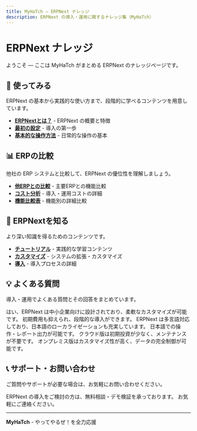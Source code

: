 ---
title: MyHaTch — ERPNext ナレッジ
description: ERPNext の導入・運用に関するナレッジ集（MyHaTch）
---

# ERPNext ナレッジ

ようこそ — ここは MyHaTch がまとめる ERPNext のナレッジページです。

## 🚀 使ってみる

ERPNext の基本から実践的な使い方まで、段階的に学べるコンテンツを用意しています。

- **[ERPNextとは？](/knowledge/erpnext)** - ERPNext の概要と特徴
- **[最初の設定](/knowledge/getting-started)** - 導入の第一歩
- **[基本的な操作方法](/knowledge/basic-operations)** - 日常的な操作の基本

## 📊 ERPの比較

他社の ERP システムと比較して、ERPNext の優位性を理解しましょう。

- **[他ERPとの比較](/knowledge/erp-comparison)** - 主要ERPとの機能比較
- **[コスト分析](/knowledge/erp-comparison/cost-analysis)** - 導入・運用コストの詳細
- **[機能比較表](/knowledge/erp-comparison/feature-comparison)** - 機能別の詳細比較

## 🎯 ERPNextを知る

より深い知識を得るためのコンテンツです。

- **[チュートリアル](/knowledge/tutorial)** - 実践的な学習コンテンツ
- **[カスタマイズ](/knowledge/customization)** - システムの拡張・カスタマイズ
- **[導入](/knowledge/implementation)** - 導入プロセスの詳細

## 💡 よくある質問

導入・運用でよくある質問とその回答をまとめています。

<FAQ question="ERPNext は中小企業でも使えますか？">
はい、ERPNext は中小企業向けに設計されており、柔軟なカスタマイズが可能です。
初期費用も抑えられ、段階的な導入ができます。
</FAQ>

<FAQ question="日本語対応はどうなっていますか？">
ERPNext は多言語対応しており、日本語のローカライゼーションも充実しています。
日本語での操作・レポート出力が可能です。
</FAQ>

<FAQ question="クラウド版とオンプレミス版の違いは？">
クラウド版は初期投資が少なく、メンテナンスが不要です。
オンプレミス版はカスタマイズ性が高く、データの完全制御が可能です。
</FAQ>

## 📞 サポート・お問い合わせ

ご質問やサポートが必要な場合は、お気軽にお問い合わせください。

<Callout type="info" title="無料相談・デモ検証">
ERPNext の導入をご検討の方は、無料相談・デモ検証を承っております。
お気軽にご連絡ください。
</Callout>

---

**MyHaTch** - やってやるぜ！を全力応援
